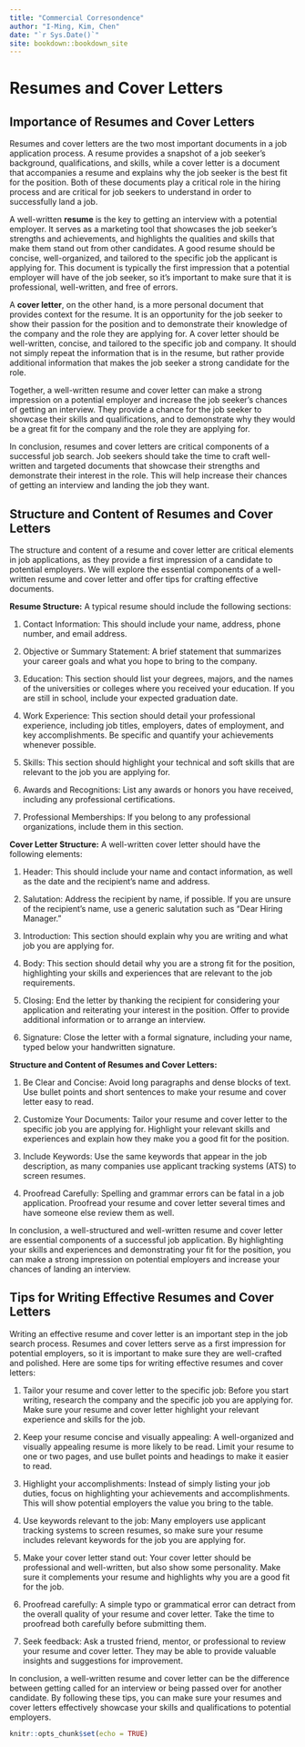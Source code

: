 ```yaml
--- 
title: "Commercial Corresondence"
author: "I-Ming, Kim, Chen"
date: "`r Sys.Date()`"
site: bookdown::bookdown_site
---
```


# Resumes and Cover Letters
## Importance of Resumes and Cover Letters
Resumes and cover letters are the two most important documents in a job application process. A resume provides a snapshot of a job seeker's background, qualifications, and skills, while a cover letter is a document that accompanies a resume and explains why the job seeker is the best fit for the position. Both of these documents play a critical role in the hiring process and are critical for job seekers to understand in order to successfully land a job.

A well-written **resume** is the key to getting an interview with a potential employer. It serves as a marketing tool that showcases the job seeker's strengths and achievements, and highlights the qualities and skills that make them stand out from other candidates. A good resume should be concise, well-organized, and tailored to the specific job the applicant is applying for. This document is typically the first impression that a potential employer will have of the job seeker, so it's important to make sure that it is professional, well-written, and free of errors.

A **cover letter**, on the other hand, is a more personal document that provides context for the resume. It is an opportunity for the job seeker to show their passion for the position and to demonstrate their knowledge of the company and the role they are applying for. A cover letter should be well-written, concise, and tailored to the specific job and company. It should not simply repeat the information that is in the resume, but rather provide additional information that makes the job seeker a strong candidate for the role.

Together, a well-written resume and cover letter can make a strong impression on a potential employer and increase the job seeker's chances of getting an interview. They provide a chance for the job seeker to showcase their skills and qualifications, and to demonstrate why they would be a great fit for the company and the role they are applying for.

In conclusion, resumes and cover letters are critical components of a successful job search. Job seekers should take the time to craft well-written and targeted documents that showcase their strengths and demonstrate their interest in the role. This will help increase their chances of getting an interview and landing the job they want.

## Structure and Content of Resumes and Cover Letters
The structure and content of a resume and cover letter are critical elements in job applications, as they provide a first impression of a candidate to potential employers. We will explore the essential components of a well-written resume and cover letter and offer tips for crafting effective documents.

**Resume Structure:**
A typical resume should include the following sections:

1. Contact Information: This should include your name, address, phone number, and email address.

2. Objective or Summary Statement: A brief statement that summarizes your career goals and what you hope to bring to the company.

3. Education: This section should list your degrees, majors, and the names of the universities or colleges where you received your education. If you are still in school, include your expected graduation date.

4. Work Experience: This section should detail your professional experience, including job titles, employers, dates of employment, and key accomplishments. Be specific and quantify your achievements whenever possible.

5. Skills: This section should highlight your technical and soft skills that are relevant to the job you are applying for.

6. Awards and Recognitions: List any awards or honors you have received, including any professional certifications.

7. Professional Memberships: If you belong to any professional organizations, include them in this section.

**Cover Letter Structure:**
A well-written cover letter should have the following elements:

1. Header: This should include your name and contact information, as well as the date and the recipient's name and address.

2. Salutation: Address the recipient by name, if possible. If you are unsure of the recipient's name, use a generic salutation such as "Dear Hiring Manager."

3. Introduction: This section should explain why you are writing and what job you are applying for.

4. Body: This section should detail why you are a strong fit for the position, highlighting your skills and experiences that are relevant to the job requirements.

5. Closing: End the letter by thanking the recipient for considering your application and reiterating your interest in the position. Offer to provide additional information or to arrange an interview.

6. Signature: Close the letter with a formal signature, including your name, typed below your handwritten signature.

**Structure and Content of Resumes and Cover Letters:**

1. Be Clear and Concise: Avoid long paragraphs and dense blocks of text. Use bullet points and short sentences to make your resume and cover letter easy to read.

2. Customize Your Documents: Tailor your resume and cover letter to the specific job you are applying for. Highlight your relevant skills and experiences and explain how they make you a good fit for the position.

3. Include Keywords: Use the same keywords that appear in the job description, as many companies use applicant tracking systems (ATS) to screen resumes.

4. Proofread Carefully: Spelling and grammar errors can be fatal in a job application. Proofread your resume and cover letter several times and have someone else review them as well.

In conclusion, a well-structured and well-written resume and cover letter are essential components of a successful job application. By highlighting your skills and experiences and demonstrating your fit for the position, you can make a strong impression on potential employers and increase your chances of landing an interview.

## Tips for Writing Effective Resumes and Cover Letters
Writing an effective resume and cover letter is an important step in the job search process. Resumes and cover letters serve as a first impression for potential employers, so it is important to make sure they are well-crafted and polished. Here are some tips for writing effective resumes and cover letters:

1. Tailor your resume and cover letter to the specific job: Before you start writing, research the company and the specific job you are applying for. Make sure your resume and cover letter highlight your relevant experience and skills for the job.

2. Keep your resume concise and visually appealing: A well-organized and visually appealing resume is more likely to be read. Limit your resume to one or two pages, and use bullet points and headings to make it easier to read.

3. Highlight your accomplishments: Instead of simply listing your job duties, focus on highlighting your achievements and accomplishments. This will show potential employers the value you bring to the table.

4. Use keywords relevant to the job: Many employers use applicant tracking systems to screen resumes, so make sure your resume includes relevant keywords for the job you are applying for.

5. Make your cover letter stand out: Your cover letter should be professional and well-written, but also show some personality. Make sure it complements your resume and highlights why you are a good fit for the job.

6. Proofread carefully: A simple typo or grammatical error can detract from the overall quality of your resume and cover letter. Take the time to proofread both carefully before submitting them.

7. Seek feedback: Ask a trusted friend, mentor, or professional to review your resume and cover letter. They may be able to provide valuable insights and suggestions for improvement.

In conclusion, a well-written resume and cover letter can be the difference between getting called for an interview or being passed over for another candidate. By following these tips, you can make sure your resumes and cover letters effectively showcase your skills and qualifications to potential employers.



```r
knitr::opts_chunk$set(echo = TRUE)
```

